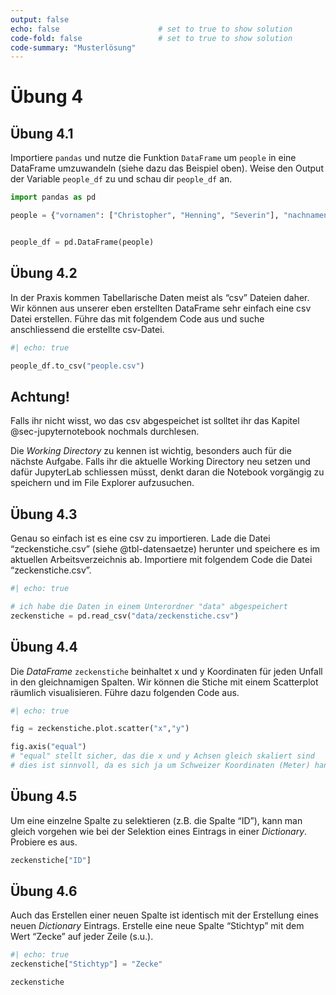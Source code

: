 ```yaml
---
output: false
echo: false                      # set to true to show solution
code-fold: false                 # set to true to show solution
code-summary: "Musterlösung"    
---
```


# Übung 4

## Übung 4.1

Importiere `pandas` und nutze die Funktion `DataFrame` um `people` in eine DataFrame umzuwandeln (siehe dazu das Beispiel oben). Weise den Output der Variable `people_df` zu und schau dir `people_df` an.

```python
import pandas as pd

people = {"vornamen": ["Christopher", "Henning", "Severin"], "nachnamen": ["Annen","May", "Kantereit"], "groessen": [174, 182, 162]}


people_df = pd.DataFrame(people)
```

## Übung 4.2 {#sec-ex-to-csv}

In der Praxis kommen Tabellarische Daten meist als "csv" Dateien daher. Wir können aus unserer eben erstellten DataFrame sehr einfach eine csv Datei erstellen. Führe das mit folgendem Code aus und suche anschliessend die erstellte csv-Datei.

```python
#| echo: true

people_df.to_csv("people.csv")
```

:::{.callout-note}
## Achtung!

Falls ihr nicht wisst, wo das csv abgespeichet ist solltet ihr das Kapitel @sec-jupyternotebook nochmals durchlesen. 

Die *Working Directory* zu kennen ist wichtig, besonders auch für die nächste Aufgabe. Falls ihr die aktuelle Working Directory neu setzen und dafür JupyterLab schliessen müsst, denkt daran die Notebook vorgängig zu speichern und im File Explorer aufzusuchen.
:::

## Übung 4.3 {#sec-ex-import-zeckenstiche}

Genau so einfach ist es eine csv zu importieren. Lade die Datei "zeckenstiche.csv" (siehe @tbl-datensaetze) herunter und speichere es im aktuellen Arbeitsverzeichnis ab. Importiere mit folgendem Code die Datei "zeckenstiche.csv".

```python
#| echo: true

# ich habe die Daten in einem Unterordner "data" abgespeichert
zeckenstiche = pd.read_csv("data/zeckenstiche.csv")
```

## Übung 4.4 {#sec-ex-scatterplot}

Die *DataFrame* `zeckenstiche` beinhaltet x und y Koordinaten für jeden Unfall in den gleichnamigen Spalten. Wir können die Stiche mit einem Scatterplot räumlich visualisieren. Führe dazu folgenden Code aus. 

```python
#| echo: true

fig = zeckenstiche.plot.scatter("x","y")

fig.axis("equal")
# "equal" stellt sicher, das die x und y Achsen gleich skaliert sind
# dies ist sinnvoll, da es sich ja um Schweizer Koordinaten (Meter) handelt
```

## Übung 4.5 {#sec-ex-sel-col}

Um eine einzelne Spalte zu selektieren (z.B. die Spalte "ID"), kann man gleich vorgehen wie bei der Selektion eines Eintrags in einer *Dictionary*. Probiere es aus.

```python
zeckenstiche["ID"]
```

## Übung 4.6 {#sec-ex-new-col}

Auch das Erstellen einer neuen Spalte ist identisch mit der Erstellung eines neuen *Dictionary* Eintrags. Erstelle eine neue Spalte "Stichtyp" mit dem Wert "Zecke" auf jeder Zeile (s.u.).

```python
#| echo: true
zeckenstiche["Stichtyp"] = "Zecke"
```

```python
zeckenstiche
```

